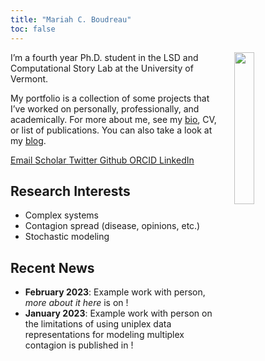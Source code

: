 ```yaml
---
title: "Mariah C. Boudreau"
toc: false
---
```


<img src="/assets/images/headshot2022\ copy.jpg" width="25%" hspace="20" align="right">
I’m a fourth year Ph.D. student in the LSD and Computational Story Lab at the University of Vermont. 

My portfolio is a collection of some projects that I’ve worked on personally, professionally, and academically. For more about me, see my [bio](/pages/about.qmd), CV, or list of publications. You can also take a look at my [blog](/blog/).

::: {.column-page-inset .text-center}
```{=html}
<a class="btn btn-outline-dark", href="mailto:nicholas.landry@uvm.edu" target="_blank" rel="noopener noreferrer">
    <i class="ai bi-envelope" role='img' aria-label='Email'></i> Email
</a>
<a class="btn btn-outline-dark", href="https://scholar.google.com/citations?user=7xLeZqMAAAAJ" target="_blank" rel="noopener noreferrer">
    <i class="ai ai-google-scholar" role='img' aria-label='Google Scholar'></i> Scholar
</a>
<a class="btn btn-outline-dark", href="https://twitter.com/nwlandry" target="_blank" rel="noopener noreferrer">
    <i class="bi bi-twitter" role='img' aria-label='Twitter'></i> Twitter
</a>
<a class="btn btn-outline-dark", href="https://github.com/nwlandry" target="_blank" rel="noopener noreferrer">
    <i class="bi bi-github" role='img' aria-label='Github'></i> Github
</a>
<a class="btn btn-outline-dark", href="https://orcid.org/0000-0003-1270-4980" target="_blank" rel="noopener noreferrer">
    <i class="ai ai-orcid" role='img' aria-label='ORCID'></i> ORCID
</a>
<a class="btn btn-outline-dark", href="https://www.linkedin.com/in/landrynicholas/" target="_blank" rel="noopener noreferrer">
    <i class="bi bi-linkedin" role='img' aria-label='LinkedIn'></i> LinkedIn
</a>
```
:::

## Research Interests
* Complex systems 
* Contagion spread (disease, opinions, etc.)
* Stochastic modeling

## Recent News

* **February 2023**: Example work with person, *more about it here* is on !
* **January 2023**: Example work with person  on the limitations of using uniplex data representations for modeling multiplex contagion is published in !
